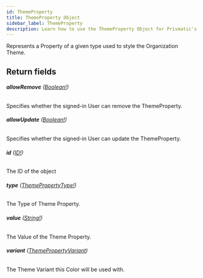 ```yaml
---
id: ThemeProperty
title: ThemeProperty Object
sidebar_label: ThemeProperty
description: Learn how to use the ThemeProperty Object for Prismatic's API.
---
```


Represents a Property of a given type used to style the Organization Theme.

## Return fields

###### <b>allowRemove</b> ([Boolean!](api/schema/scalar/Boolean.mdx))

Specifies whether the signed-in User can remove the ThemeProperty.

###### <b>allowUpdate</b> ([Boolean!](api/schema/scalar/Boolean.mdx))

Specifies whether the signed-in User can update the ThemeProperty.

###### <b>id</b> ([ID!](api/schema/scalar/ID.mdx))

The ID of the object

###### <b>type</b> ([ThemePropertyType!](api/schema/enum/ThemePropertyType.mdx))

The Type of Theme Property.

###### <b>value</b> ([String!](api/schema/scalar/String.mdx))

The Value of the Theme Property.

###### <b>variant</b> ([ThemePropertyVariant](api/schema/enum/ThemePropertyVariant.mdx))

The Theme Variant this Color will be used with.
